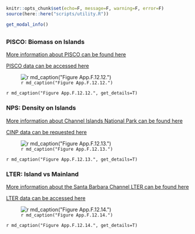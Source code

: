 ```r
knitr::opts_chunk$set(echo=F, message=F, warning=F, error=F)
source(here::here("scripts/utility.R"))
```

```r
get_modal_info()
```

## {.tabset}

### PISCO: Biomass on Islands 
[More information about PISCO can be found here](https://sanctuarysimon.org/dbtools/project-database/index.php?ID=100465)

[PISCO data can be accessed here](http://www.piscoweb.org/access-data)

![`r md_caption("Figure App.F.12.12.")`](../img/cinms_cr/App.F.12.12.sheephead_PISCO.jpg)

`r md_caption("Figure App.F.12.12.", get_details=T)`

### NPS: Density on Islands
[More information about Channel Islands National Park can be found here](https://sanctuarysimon.org/dbtools/project-database/index.php?ID=100505)

[CINP data can be requested here](https://www.nps.gov/chis/index.htm)

![`r md_caption("Figure App.F.12.13.")`](../img/cinms_cr/App.F.12.13.Semicossyphus_pulcher_CINP.jpg)

`r md_caption("Figure App.F.12.13.", get_details=T)`

### LTER: Island vs Mainland
[More information about the Santa Barbara Channel LTER can be found here](https://sanctuarysimon.org/dbtools/project-database/index.php?ID=100467)

[LTER data can be accessed here](https://sbclter.msi.ucsb.edu/data/catalog/)

![`r md_caption("Figure App.F.12.14.")`](../img/cinms_cr/App.F.12.14.Sheephead_LTER.jpg)

`r md_caption("Figure App.F.12.14.", get_details=T)`



 